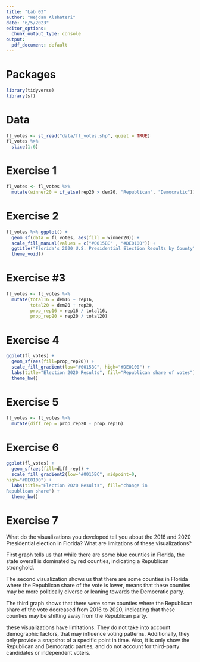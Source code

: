 ```yaml
---
title: "Lab 03"
author: "Wejdan Alshateri"
date: "6/5/2023"
editor_options: 
  chunk_output_type: console
output:
  pdf_document: default
---
```


# Packages

```r
library(tidyverse)
library(sf)
``` 

# Data

```r
fl_votes <- st_read("data/fl_votes.shp", quiet = TRUE)
fl_votes %>%
  slice(1:6)
```


# Exercise 1

```r
fl_votes <- fl_votes %>%
  mutate(winner20 = if_else(rep20 > dem20, "Republican", "Democratic"))
```


# Exercise 2

```r
fl_votes %>% ggplot() +
  geom_sf(data = fl_votes, aes(fill = winner20)) +
  scale_fill_manual(values = c("#0015BC" , "#DE0100")) +
  ggtitle("Florida's 2020 U.S. Presidential Election Results by County") +
  theme_void()
```

# Exercise #3

```r
fl_votes <- fl_votes %>% 
  mutate(total16 = dem16 + rep16,
         total20 = dem20 + rep20,
         prop_rep16 = rep16 / total16,
         prop_rep20 = rep20 / total20)
```

# Exercise 4

```r
ggplot(fl_votes) +
  geom_sf(aes(fill=prop_rep20)) +
  scale_fill_gradient(low="#0015BC", high="#DE0100") +
  labs(title="Election 2020 Results", fill="Republican share of votes") +
  theme_bw()
```

# Exercise 5

```r
fl_votes <- fl_votes %>%
  mutate(diff_rep = prop_rep20 - prop_rep16)
```

# Exercise 6

```r
ggplot(fl_votes) +
  geom_sf(aes(fill=diff_rep)) +
  scale_fill_gradient2(low="#0015BC", midpoint=0, 
high="#DE0100") +
  labs(title="Election 2020 Results", fill="change in 
Republican share") + 
  theme_bw()
```

# Exercise 7

What do the visualizations you developed tell you about the 2016 and 2020 Presidential election in Florida? What are limitations of these visualizations? 

First graph tells us that while there are some blue counties in Florida, the state overall is dominated by red counties, indicating a Republican stronghold.

The second visualization shows us that there are some counties in Florida where the Republican share of the vote is lower, means that these counties may be more politically diverse or leaning towards the Democratic party.

The third graph shows that there were some counties where the Republican share of the vote decreased from 2016 to 2020, indicating that these counties may be shifting away from the Republican party.

these visualizations have limitations. They do not take into account demographic factors, that may influence voting patterns. Additionally, they only provide a snapshot of a specific point in time. Also, it is only show the Republican and Democratic parties, and do not account for third-party candidates or independent voters.
